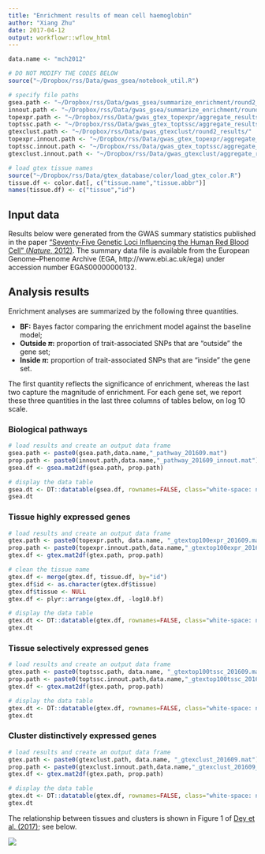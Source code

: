 ```yaml
---
title: "Enrichment results of mean cell haemoglobin"
author: "Xiang Zhu"
date: 2017-04-12
output: workflowr::wflow_html
---
```


```r
data.name <- "mch2012"

# DO NOT MODIFY THE CODES BELOW
source("~/Dropbox/rss/Data/gwas_gsea/notebook_util.R")

# specify file paths
gsea.path <- "~/Dropbox/rss/Data/gwas_gsea/summarize_enrichment/round2_pathway/"
innout.path <- "~/Dropbox/rss/Data/gwas_gsea/summarize_enrichment/round2_pathway_innout/"
topexpr.path <- "~/Dropbox/rss/Data/gwas_gtex_topexpr/aggregate_results/"
toptssc.path <- "~/Dropbox/rss/Data/gwas_gtex_toptssc/aggregate_results/"
gtexclust.path <- "~/Dropbox/rss/Data/gwas_gtexclust/round2_results/"
topexpr.innout.path <- "~/Dropbox/rss/Data/gwas_gtex_topexpr/aggregate_results_innout/"
toptssc.innout.path <- "~/Dropbox/rss/Data/gwas_gtex_toptssc/aggregate_results_innout/"
gtexclust.innout.path <- "~/Dropbox/rss/Data/gwas_gtexclust/aggregate_results_innout/"

# load gtex tissue names
source("~/Dropbox/rss/Data/gtex_database/color/load_gtex_color.R")
tissue.df <- color.dat[, c("tissue.name","tissue.abbr")]
names(tissue.df) <- c("tissue","id")
```

## Input data

Results below were generated from the GWAS summary statistics published in the paper
["Seventy-Five Genetic Loci Influencing the Human Red Blood Cell" (*Nature*, 2012)](https://www.ncbi.nlm.nih.gov/pubmed/23222517).
The summary data file is available from the European Genome–Phenome Archive (EGA, http://www.ebi.ac.uk/ega) under accession number EGAS00000000132.

## Analysis results

Enrichment analyses are summarized by the following three quantities.

- **BF:** Bayes factor comparing the enrichment model against the baseline model;
- **Outside $\pi$:** proportion of trait-associated SNPs that are "outside" the gene set;
- **Inside $\pi$:** proportion of trait-associated SNPs that are "inside" the gene set.

The first quantity reflects the significance of enrichment,
whereas the last two capture the magnitude of enrichment.
For each gene set, we report these three quantities in the
last three columns of tables below, on log 10 scale.

### Biological pathways

```r
# load results and create an output data frame
gsea.path <- paste0(gsea.path,data.name,"_pathway_201609.mat")
prop.path <- paste0(innout.path,data.name,"_pathway_201609_innout.mat")
gsea.df <- gsea.mat2df(gsea.path, prop.path)

# display the data table
gsea.dt <- DT::datatable(gsea.df, rownames=FALSE, class="white-space: nowrap", escape=FALSE) %>% DT::formatRound(c("Log10 BF"), 3)
gsea.dt
```

### Tissue highly expressed genes

```r
# load results and create an output data frame
gtex.path <- paste0(topexpr.path, data.name, "_gtextop100expr_201609.mat")
prop.path <- paste0(topexpr.innout.path,data.name,"_gtextop100expr_201609_innout.mat")
gtex.df <- gtex.mat2df(gtex.path, prop.path)

# clean the tissue name
gtex.df <- merge(gtex.df, tissue.df, by="id")
gtex.df$id <- as.character(gtex.df$tissue)
gtex.df$tissue <- NULL
gtex.df <- plyr::arrange(gtex.df, -log10.bf)

# display the data table
gtex.dt <- DT::datatable(gtex.df, rownames=FALSE, class="white-space: nowrap", escape=FALSE, colnames=c("Tissue name"="id","Log10 BF"="log10.bf")) %>% DT::formatRound(c("Log10 BF"), 3)
gtex.dt
```

### Tissue selectively expressed genes

```r
# load results and create an output data frame
gtex.path <- paste0(toptssc.path, data.name, "_gtextop100tssc_201609.mat")
prop.path <- paste0(toptssc.innout.path,data.name,"_gtextop100tssc_201609_innout.mat")
gtex.df <- gtex.mat2df(gtex.path, prop.path)

# display the data table
gtex.dt <- DT::datatable(gtex.df, rownames=FALSE, class="white-space: nowrap", escape=FALSE, colnames=c("Tissue name"="id","Log10 BF"="log10.bf")) %>% DT::formatRound(c("Log10 BF"), 3)
gtex.dt
```

### Cluster distinctively expressed genes

```r
# load results and create an output data frame
gtex.path <- paste0(gtexclust.path, data.name, "_gtexclust_201609.mat")
prop.path <- paste0(gtexclust.innout.path,data.name,"_gtexclust_201609_innout.mat")
gtex.df <- gtex.mat2df(gtex.path, prop.path)

# display the data table
gtex.dt <- DT::datatable(gtex.df, rownames=FALSE, class="white-space: nowrap", escape=FALSE, colnames=c("Cluster ID"="id","Log10 BF"="log10.bf")) %>% DT::formatRound(c("Log10 BF"), 3)
gtex.dt
```

The relationship between tissues and clusters is shown in
Figure 1 of [Dey et al. (2017)](http://journals.plos.org/plosgenetics/article?id=10.1371/journal.pgen.1006599);
see below.

![](http://journals.plos.org/plosgenetics/article/figure/image?size=large&id=10.1371/journal.pgen.1006599.g001)


